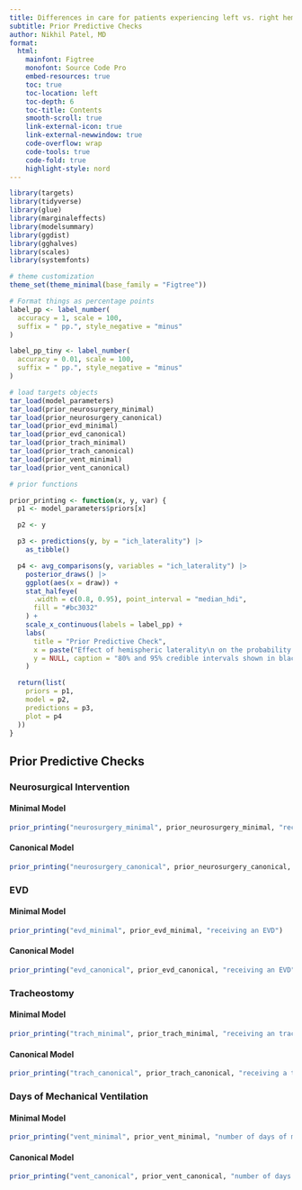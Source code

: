 ```yaml
---
title: Differences in care for patients experiencing left vs. right hemisphere ICH
subtitle: Prior Predictive Checks
author: Nikhil Patel, MD
format:
  html: 
    mainfont: Figtree
    monofont: Source Code Pro
    embed-resources: true
    toc: true
    toc-location: left
    toc-depth: 6
    toc-title: Contents
    smooth-scroll: true
    link-external-icon: true
    link-external-newwindow: true
    code-overflow: wrap
    code-tools: true
    code-fold: true
    highlight-style: nord
---
```


```r
library(targets)
library(tidyverse)
library(glue)
library(marginaleffects)
library(modelsummary)
library(ggdist)
library(gghalves)
library(scales)
library(systemfonts)

# theme customization
theme_set(theme_minimal(base_family = "Figtree"))

# Format things as percentage points
label_pp <- label_number(
  accuracy = 1, scale = 100,
  suffix = " pp.", style_negative = "minus"
)

label_pp_tiny <- label_number(
  accuracy = 0.01, scale = 100,
  suffix = " pp.", style_negative = "minus"
)

# load targets objects
tar_load(model_parameters)
tar_load(prior_neurosurgery_minimal)
tar_load(prior_neurosurgery_canonical)
tar_load(prior_evd_minimal)
tar_load(prior_evd_canonical)
tar_load(prior_trach_minimal)
tar_load(prior_trach_canonical)
tar_load(prior_vent_minimal)
tar_load(prior_vent_canonical)

# prior functions

prior_printing <- function(x, y, var) {
  p1 <- model_parameters$priors[x]

  p2 <- y

  p3 <- predictions(y, by = "ich_laterality") |>
    as_tibble()

  p4 <- avg_comparisons(y, variables = "ich_laterality") |>
    posterior_draws() |>
    ggplot(aes(x = draw)) +
    stat_halfeye(
      .width = c(0.8, 0.95), point_interval = "median_hdi",
      fill = "#bc3032"
    ) +
    scale_x_continuous(labels = label_pp) +
    labs(
      title = "Prior Predictive Check",
      x = paste("Effect of hemispheric laterality\n on the probability of", {{ var }}),
      y = NULL, caption = "80% and 95% credible intervals shown in black"
    )

  return(list(
    priors = p1,
    model = p2,
    predictions = p3,
    plot = p4
  ))
}

```

## Prior Predictive Checks

### Neurosurgical Intervention

#### Minimal Model

```r

prior_printing("neurosurgery_minimal", prior_neurosurgery_minimal, "receiving neurosurgical intervention")

```
  
 
#### Canonical Model
  
```r

prior_printing("neurosurgery_canonical", prior_neurosurgery_canonical, "receiving neurosurgical intervention")

```

### EVD

#### Minimal Model

```r

prior_printing("evd_minimal", prior_evd_minimal, "receiving an EVD")

```

#### Canonical Model

```r

prior_printing("evd_canonical", prior_evd_canonical, "receiving an EVD")


```

### Tracheostomy

#### Minimal Model

```r

prior_printing("trach_minimal", prior_trach_minimal, "receiving an tracheostomy")

```

#### Canonical Model

```r

prior_printing("trach_canonical", prior_trach_canonical, "receiving a tracheostomy")

```

### Days of Mechanical Ventilation

#### Minimal Model

```r

prior_printing("vent_minimal", prior_vent_minimal, "number of days of mechanical ventilation")

```

#### Canonical Model

```r

prior_printing("vent_canonical", prior_vent_canonical, "number of days of mechanical ventilation")

```
